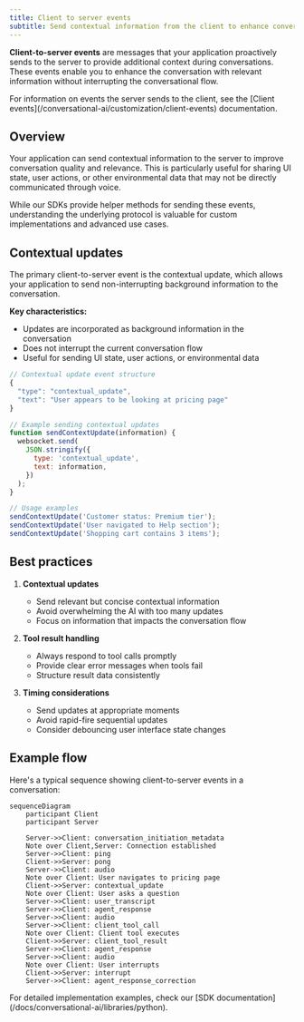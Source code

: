 ```yaml
---
title: Client to server events
subtitle: Send contextual information from the client to enhance conversational applications in real-time.
---
```


**Client-to-server events** are messages that your application proactively sends to the server to provide additional context during conversations. These events enable you to enhance the conversation with relevant information without interrupting the conversational flow.

<Note>
  For information on events the server sends to the client, see the [Client
  events](/conversational-ai/customization/client-events) documentation.
</Note>

## Overview

Your application can send contextual information to the server to improve conversation quality and relevance. This is particularly useful for sharing UI state, user actions, or other environmental data that may not be directly communicated through voice.

<Info>
  While our SDKs provide helper methods for sending these events, understanding the underlying
  protocol is valuable for custom implementations and advanced use cases.
</Info>

## Contextual updates

The primary client-to-server event is the contextual update, which allows your application to send non-interrupting background information to the conversation.

**Key characteristics:**

- Updates are incorporated as background information in the conversation
- Does not interrupt the current conversation flow
- Useful for sending UI state, user actions, or environmental data

```javascript
// Contextual update event structure
{
  "type": "contextual_update",
  "text": "User appears to be looking at pricing page"
}
```

```javascript
// Example sending contextual updates
function sendContextUpdate(information) {
  websocket.send(
    JSON.stringify({
      type: 'contextual_update',
      text: information,
    })
  );
}

// Usage examples
sendContextUpdate('Customer status: Premium tier');
sendContextUpdate('User navigated to Help section');
sendContextUpdate('Shopping cart contains 3 items');
```

## Best practices

1. **Contextual updates**

   - Send relevant but concise contextual information
   - Avoid overwhelming the AI with too many updates
   - Focus on information that impacts the conversation flow

2. **Tool result handling**

   - Always respond to tool calls promptly
   - Provide clear error messages when tools fail
   - Structure result data consistently

3. **Timing considerations**

   - Send updates at appropriate moments
   - Avoid rapid-fire sequential updates
   - Consider debouncing user interface state changes

## Example flow

Here's a typical sequence showing client-to-server events in a conversation:

```mermaid
sequenceDiagram
    participant Client
    participant Server

    Server->>Client: conversation_initiation_metadata
    Note over Client,Server: Connection established
    Server->>Client: ping
    Client->>Server: pong
    Server->>Client: audio
    Note over Client: User navigates to pricing page
    Client->>Server: contextual_update
    Note over Client: User asks a question
    Server->>Client: user_transcript
    Server->>Client: agent_response
    Server->>Client: audio
    Server->>Client: client_tool_call
    Note over Client: Client tool executes
    Client->>Server: client_tool_result
    Server->>Client: agent_response
    Server->>Client: audio
    Note over Client: User interrupts
    Client->>Server: interrupt
    Server->>Client: agent_response_correction
```

<Info>
  For detailed implementation examples, check our [SDK
  documentation](/docs/conversational-ai/libraries/python).
</Info>
